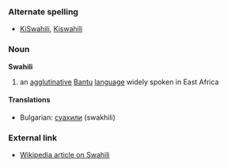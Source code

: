 ===Alternate spelling===
*[[KiSwahili]], [[Kiswahili]]

===Noun===
'''Swahili'''

# an [[agglutinative]] [[Bantu]] [[language]] widely spoken in East Africa

====Translations====

*Bulgarian: [[суахили]] (swakhili)

===External link===

*[[en:Swahili|Wikipedia article on Swahili]]